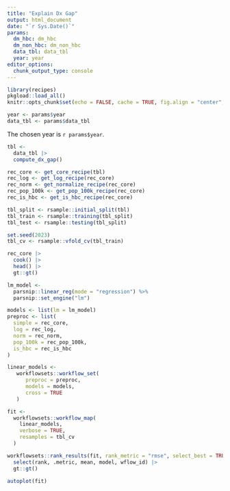 ```yaml
---
title: "Explain Dx Gap"
output: html_document
date: "`r Sys.Date()`"
params:
  dm_hbc: dm_hbc
  dm_non_hbc: dm_non_hbc
  data_tbl: data_tbl
  year: year
editor_options: 
  chunk_output_type: console
---
```


```r
library(recipes)
pkgload::load_all()
knitr::opts_chunk$set(echo = FALSE, cache = TRUE, fig.align = "center", message = FALSE, warning = FALSE)
```

```r
year <- params$year
data_tbl <- params$data_tbl
```

The chosen year is `r params$year`.

```r
tbl <- 
  data_tbl |> 
  compute_dx_gap()
```

```r
rec_core <- get_core_recipe(tbl)
rec_log <- get_log_recipe(rec_core)
rec_norm <- get_normalize_recipe(rec_core)
rec_pop_100k <- get_pop_100k_recipe(rec_core)
rec_is_hbc <- get_is_hbc_recipe(rec_core)
```

```r
tbl_split <- rsample::initial_split(tbl)
tbl_train <- rsample::training(tbl_split)
tbl_test <- rsample::testing(tbl_split)
```

```r
set.seed(2023)
tbl_cv <- rsample::vfold_cv(tbl_train)
```

```r
rec_core |> 
  cook() |> 
  head() |> 
  gt::gt()
```

```r
lm_model <-
  parsnip::linear_reg(mode = "regression") %>%
  parsnip::set_engine("lm")
```

```r
models <- list(lm = lm_model)
preproc <- list(
  simple = rec_core, 
  log = rec_log, 
  norm = rec_norm, 
  pop_100k = rec_pop_100k,
  is_hbc = rec_is_hbc
)
```

```r
linear_models <- 
   workflowsets::workflow_set(
      preproc = preproc,
      models = models,
      cross = TRUE
   )
```

```r
fit <- 
  workflowsets::workflow_map(
    linear_models, 
    verbose = TRUE,
    resamples = tbl_cv
  ) 
```

```r
workflowsets::rank_results(fit, rank_metric = "rmse", select_best = TRUE) |> 
  select(rank, .metric, mean, model, wflow_id) |> 
  gt::gt()
```

```r
autoplot(fit)
```
